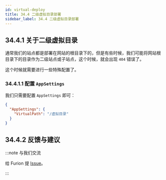 ```yaml
---
id: virtual-deploy
title: 34.4 二级虚拟目录部署
sidebar_label: 34.4 二级虚拟目录部署
---
```


## 34.4.1 关于二级虚拟目录

通常我们的站点都是部署在网站的根目录下的，但是有些时候，我们可能将网站根目录下的目录作为二级站点或子站点，这个时候，就会出现 `404` 错误了。

这个时候就需要进行一些特殊配置了。

### 34.4.1.1 配置 `AppSettings`

我们只需要配置 `AppSettings` 即可：

```json
{
  "AppSettings": {
    "VirtualPath": "/虚拟目录"
  }
}
```

## 34.4.2 反馈与建议

:::note 与我们交流

给 Furion 提 [Issue](https://gitee.com/dotnetchina/Furion/issues/new?issue)。

:::
